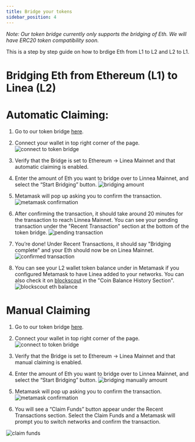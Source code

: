 ```yaml
---
title: Bridge your tokens
sidebar_position: 4
--- 
```


_Note: Our token bridge currently only supports the bridging of Eth. We will have ERC20 token compatibility soon._

This is a step by step guide on how to brdige Eth from L1 to L2 and L2 to L1.


# Bridging Eth from Ethereum (L1) to Linea (L2)

# Automatic Claiming:

1. Go to our token bridge [here](https://bridge.dev.linea.build/). 

2. Connect your wallet in top right corner of the page. ![connect to token bridge](/img/docs/use-mainnet/bridges-of-linea/linea-bridge-connect.png)

3. Verify that the Bridge is set to Ethereum → Linea Mainnet and that automatic claiming is enabled.

4. Enter the amount of Eth you want to bridge over to Linnea Mainnet, and select the “Start Bridging” button. ![bridging amount](/img/docs/use-mainnet/token-bridge-step-3.png)

5. Metamask will pop up asking you to confirm the transaction. ![metamask confirmation](/img/docs/use-mainnet/bridges-of-linea/metamask-confirmation.png)

6. After confirming the transaction, it should take around 20 minutes for the transaction to reach Linnea Mainnet. You can see your pending transaction under the "Recent Transaction" section at the bottom of the token bridge. ![pending transaction](/img/docs/use-mainnet/bridges-of-linea/pending-transaction-l1-to-l2.png)

7. You’re done! Under Recent Transactions, it should say "Bridging complete" and your Eth should now be on Linea Mainnet. ![confirmed transaction](/img/docs/use-mainnet/bridges-of-linea/confirmed-transaction-l1-to-l2.png)

8. You can see your L2 wallet token balance under in Metamask if you configured Metamask to have Linea added to your networks. You can also check it on [blockscout](https://explorer.linea.build/address/0x331FB12C080F5b34F0E8812D44114D17398A016d/coin-balances#address-tabs 
) in the "Coin Balance History Section". ![blockscout eth balance](/img/docs/use-mainnet/bridges-of-linea/blockscout-eth-balance.png)


# Manual Claiming

1. Go to our token bridge [here](https://bridge.dev.linea.build/). 

2. Connect your wallet in top right corner of the page. ![connect to token bridge](/img/docs/use-mainnet/bridges-of-linea/linea-bridge-connect.png)

3. Verify that the Bridge is set to Ethereum → Linea Mainnet and that manual claiming is enabled.

4. Enter the amount of Eth you want to bridge over to Linnea Mainnet, and select the “Start Bridging” button. ![bridging manually amount](/img/docs/use-mainnet/manual-claiming.png)

5. Metamask will pop up asking you to confirm the transaction. ![metamask confirmation](/img/docs/use-mainnet/bridges-of-linea/metamask-confirmation.png)

6. You will see a “Claim Funds” button appear under the Recent Transactions section. Select the Claim Funds and a Metamask will prompt you to switch networks and confirm the transaction. 

![claim funds](/img/docs/use-mainnet/bridges-of-linea/claim-funds.png)




<!--!
# Linea, the land of many bridges

Any L2 is going to have a lot of connections to other networks. Some of these bridges will be made by Consensys and Linea, some by projects collaborating with us; eventually, some may be made without our knowledge—that’s what 'permissionless' means.

<aside>

<h3>What's going on here?</h3>
<p>Linea, like any other rollup network, is designed to offer its own experience, while 'reporting back' to another network (usually Ethereum Mainnet) on all the activity that happens on it (at least, at the level of transactions); this means that the 'Layer 1' network is tracking all the activity on the 'Layer 2'. In this way, L2s are said to 'inherit the security of the L1'.
</p>
<p>
One of the main reasons you would want a rollup network is for it to be totally interoperable with the L1, and one of the main things you need to make networks interoperable is enable people to move things back and forth between them. The class of tools used to this, broadly, are called **bridges**.
</p><p>
Ok, now you're up to speed 🚀</p>
</aside>

# The Linea bridge ecosystem

The Canonical Message Service

<img src={require('@site/static/img/docs/use-mainnet/bridges-of-linea/canonical-service.jpg').default}></img>
<br/> -->